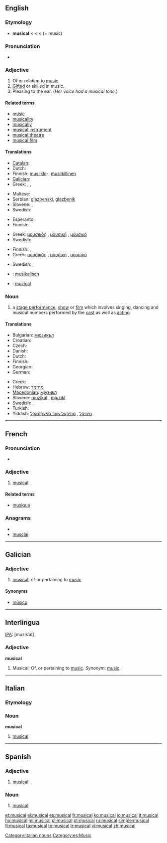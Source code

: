 {{also|Musical}}
==English==
{{wikipedia}}

===Etymology===
* '''musical''' < {{etyl|la}} {{term|musicalis}} < {{etyl|grc}} {{term|μουσικός}} < {{term|μουσική}} (= music)

===Pronunciation===
* {{audio|en-us-musical.ogg|Audio (US)}}

===Adjective===
{{en-adj}}

# Of or relating to [[music]].
# [[gifted|Gifted]] or skilled in music.
# Pleasing to the ear. (''Her voice had a musical tone.'')

====Related terms====
* [[music]]
* [[musicality]]
* [[musically]]
* [[musical instrument]]
* [[musical theatre]]
* [[musical film]]

====Translations====
{{trans-top|of or relating to music}}
* [[Catalan]]: {{t-|ca|musical|m|f}}
* Dutch: {{t-|nl|muzikaal}}
* Finnish: [[musiikki]]-, [[musiikillinen]]
* [[Galician]]: {{t+|gl|músico|xs=Galician}}
* Greek: {{t+|el|μουσικός|m}}, {{t+|el|μουσική|f}}, {{t+|el|μουσικό|n}}
{{trans-mid}}
* Maltese: {{t-|mt|mużikali|xs=Maltese}}
* Serbian: [[glazbenski]], [[glazbenik]]
* Slovene: {{t|sl|glasben}},  {{t|sl|muzikalen|alt=muzikálen}}
* Swedish: {{t|sv|musik-}}
{{trans-bottom}}

{{trans-top|gifted or skilled in music}}
* Esperanto: {{t-|eo|muzikema|xs=Esperanto}}
* Finnish: {{t-|fi|musikaalinen}}
{{trans-mid}}
* Greek: [[μουσικός]] {{m}}, [[μουσική]] {{f}}, [[μουσικό]] {{n}}
* Swedish: {{t+|sv|musikalisk}}
{{trans-bottom}}

{{trans-top|pleasing to the ear}}
* Finnish: {{t-|fi|sointuva}},  {{t-|fi|melodinen}}
* Greek: [[μουσικός]] {{m}}, [[μουσική]] {{f}}, [[μουσικό]] {{n}}
{{trans-mid}}
* Swedish: {{t-|sv|melodisk}}, {{t-|sv|välljudande}}
{{trans-bottom}}

{{checktrans-top}}
* {{ttbc|German}}: [[musikalisch]]
* {{ttbc|Romanian}}: [[muzical]]
{{trans-bottom}}

===Noun===
{{en-noun}}

# a [[stage performance]], [[show]] or [[film]] which involves singing, dancing and musical numbers performed by the [[cast]] as well as [[acting]].

====Translations====
{{trans-top|stage performance, show or film}}
* Bulgarian: [[мюзикъл]] {{m}}
* Croatian: {{t-|hr|mjuzikl|m}}
* Czech: {{t-|cs|muzikál|m}}
* Danish: {{t-|da|musical}}
* Dutch: {{t-|nl|musical|m}}
* Finnish: {{t-|fi|musikaali}}
* Georgian: {{t|ka|მიუზიკლი|sc=Geor|xs=Georgian}}
* German: {{t-|de|Musical|n}}
{{trans-mid}}
* Greek: {{t+|el|μιούζικαλ|n}}
* Hebrew: [[מחזמר]] {{m}}
* [[Macedonian]]: [[мјузикл]] {{m}}
* Slovene: [[muzikal]] {{m}}, [[mjuzikl]] {{m}}
* Swedish: {{t|sv|musikal|c}}, {{t|sv|musikalfilm|c}}
* Turkish: {{t+|tr|müzikal}}
* Yiddish: [[מיוזיקל]] {{m}}, [[מוזיקאַלישער ספּעקטאַקל]] {{m}}
{{trans-bottom}}

----

==French==

===Pronunciation===
* {{audio|Fr-musical.ogg|Audio}}

===Adjective===
{{fr-adj|mp=musicaux}}

# [[musical]]

====Related terms====
* [[musique]]

===Anagrams===
* {{alphagram|acilmsu}}
* [[musclai#French|musclai]]

----

==Galician==

===Adjective===
{{gl-adj|pl=musicais}}

# [[#English|musical]]; of or pertaining to [[music]]

====Synonyms====
* {{sense|musical}} [[músico]]

----

==Interlingua==

[[IPA]]: [muzikˈal]

===Adjective===
'''musical'''

# Musical; Of, or pertaining to [[music]]. ''Synonym'': [[music]].

----

==Italian==
{{wikipedia|lang=it}}

===Etymology===
{{etyl|en|it}}

===Noun===
'''musical''' {{m|inv}}

# [[#English|musical]]

[[Category:Italian nouns]]

----

==Spanish==

===Adjective===
{{es-adj|pl=musicales}}

# [[#English|musical]]

===Noun===
{{es-noun-m|pl=musicales}}

# [[#English|musical]]

[[Category:es:Music]]

[[et:musical]]
[[el:musical]]
[[es:musical]]
[[fr:musical]]
[[ko:musical]]
[[io:musical]]
[[it:musical]]
[[hu:musical]]
[[ml:musical]]
[[pl:musical]]
[[pt:musical]]
[[ru:musical]]
[[simple:musical]]
[[fi:musical]]
[[ta:musical]]
[[te:musical]]
[[tr:musical]]
[[vi:musical]]
[[zh:musical]]